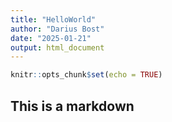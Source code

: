 ```yaml
---
title: "HelloWorld"
author: "Darius Bost"
date: "2025-01-21"
output: html_document
---
```


```r
knitr::opts_chunk$set(echo = TRUE)
```

## This is a markdown